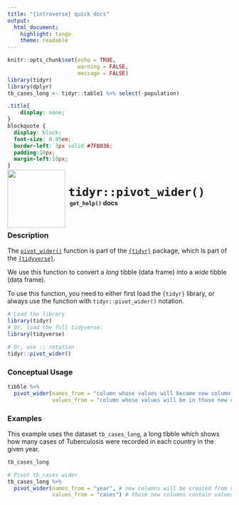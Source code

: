 ```yaml
---
title: "{introverse} quick docs"
output: 
  html_document:
    highlight: tango
    theme: readable
---
```



```r
knitr::opts_chunk$set(echo = TRUE, 
                      warning = FALSE, 
                      message = FALSE)
library(tidyr)
library(dplyr)
tb_cases_long <- tidyr::table1 %>% select(-population) 
```

```css
.title{
    display: none;
}
blockquote {
  display: block;
  font-size: 0.95em;
  border-left: 3px solid #7FB036;
  padding:10px;
  margin-left:10px;
}
```

<div>
<br>
 <img src = "logo.png" style = "float:left;height:130px;margin-top:-30px;">
 <span style = "font-weight:bold;font-size:30px;"> 
  &nbsp;<code>tidyr::pivot_wider()</code>
 </span>
 <br>
 <b>&nbsp;&nbsp;&nbsp;<code>get_help()</code> docs</b>
</div>
<br>

### Description

The [`pivot_wider()`](https://tidyr.tidyverse.org/reference/pivot_wider.html) function is part of the [`{tidyr}`](https://tidyr.tidyverse.org/) package, which is part of the [`{tidyverse}`](https://www.tidyverse.org/).

We use this function to convert a _long_ tibble (data frame) into a _wide_ tibble (data frame). 

To use this function, you need to either first load the `{tidyr}` library, or always use the function with `tidyr::pivot_wider()` notation.

```r
# Load the library
library(tidyr)
# Or, load the full tidyverse:
library(tidyverse)

# Or, use :: notation
tidyr::pivot_wider()
```


### Conceptual Usage 

```r
tibble %>% 
  pivot_wider(names_from = "column whose values will become new column names",
              values_from = "column whose values will be in those new columns")

```

### Examples


This example uses the dataset `tb_cases_long`, a long tibble which shows how many cases of Tuberculosis were recorded in each country in the given year.

```r
tb_cases_long
```

```r
# Pivot tb_cases wider
tb_cases_long %>% 
  pivot_wider(names_from = "year", # new columns will be created from values in `year`
              values_from = "cases") # those new columns contain values from `cases`
```
